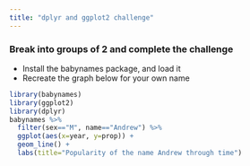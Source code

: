 ```yaml
---
title: "dplyr and ggplot2 challenge"
---
```


### Break into groups of 2 and complete the challenge

* Install the babynames package, and load it
* Recreate the graph below for your own name

```r
library(babynames)
library(ggplot2)
library(dplyr)
babynames %>% 
  filter(sex=="M", name=="Andrew") %>%
  ggplot(aes(x=year, y=prop)) + 
  geom_line() + 
  labs(title="Popularity of the name Andrew through time")
```
